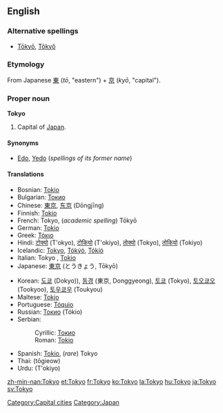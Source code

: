 {{wikipedia}}
==English==

===Alternative spellings===
*[[Tōkyō]], [[Tôkyô]]

===Etymology===
From Japanese [[東]] (''tō'', "eastern") + [[京]] (''kyō'', "capital").

===Proper noun===
'''Tokyo'''
# Capital of [[Japan]].

====Synonyms====
*[[Edo]], [[Yedo]] (''spellings of its former name'')

====Translations====
{{top}}
*Bosnian: [[Tokio#Bosnian|Tokio]] {{m}}
*Bulgarian: [[Токио#Bulgarian|Токио]] {{m}}
*Chinese: [[東京]], [[东京]] (Dōngjīng)
*Finnish: [[Tokio]]
*French: Tokyo, (''academic spelling'') Tōkyō
*German: [[Tokio#German|Tokio]]
*Greek: [[Τόκιο]]
*Hindi: [[टोक्यो]] (T'okyo), [[टोकियो]] (T'okiyo), [[तोक्यो]] (Tokyo), [[तोकियो]] (Tokiyo)
*Icelandic: [[Tokyo#Icelandic|Tokyo]], [[Tókýó]], [[Tókíó]]
*Italian: Tokyo {{f}}, [[Tokio#Italian|Tokio]]
*Japanese: [[東京]] (とうきょう, Tōkyō)
{{mid}}
*Korean: [[도쿄]] (Dokyo)), [[동경]] (東京, Donggyeong), [[토쿄]] (Tokyo), [[토오쿄오]] (Tookyoo), [[토우쿄우]] (Toukyou)
*Maltese: [[Tokjo]]
*Portuguese: [[Tóquio]] {{m}}
*Russian: [[Токио]] (Tókio) {{m}}
*Serbian:
*:Cyrillic: [[Токио#Serbian|Токио]] {{m}}
*:Roman: [[Tokio#Serbian|Tokio]] {{m}}
*Spanish: [[Tokio#Spanish|Tokio]], (''rare'') Tokyo {{m}}
*Thai: {{THchar|[[โตเกียว]]}} (tōgieow)
*Urdu: {{FAchar|[[ٹوکیو]]}} (T'okiyo)
{{bottom}}

[[Category:Capital cities]]
[[Category:Japan]]

[[zh-min-nan:Tokyo]]
[[et:Tokyo]]
[[fr:Tokyo]]
[[ko:Tokyo]]
[[la:Tokyo]]
[[hu:Tokyo]]
[[ja:Tokyo]]
[[sv:Tokyo]]